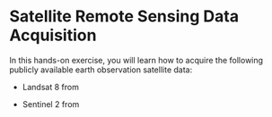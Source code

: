 # Satellite Remote Sensing Data Acquisition

In this hands-on exercise, you will learn how to acquire the following publicly available earth observation satellite data:

-   Landsat 8 from

-   Sentinel 2 from
